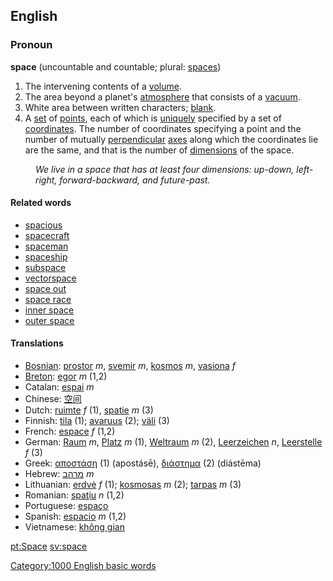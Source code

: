 ==English=={{Punctuation marks}}
=== Pronoun ===
'''space''' (uncountable and countable; plural: [[spaces]])

#The intervening contents of a [[volume]].
#The area beyond a planet's [[atmosphere]] that consists of a [[vacuum]].
#White area between written characters; [[blank]].
#A [[set]] of [[point]]s, each of which is [[unique]]ly specified by a set of [[coordinate]]s.  The number of coordinates specifying a point and the number of mutually [[perpendicular]] [[axis|axes]] along which the coordinates lie are the same, and that is the number of [[dimension]]s of the space.
:''We live in a space that has at least four dimensions: up-down, left-right, forward-backward, and future-past.''

==== Related words ====
*[[spacious]]
*[[spacecraft]]
*[[spaceman]]
*[[spaceship]]
*[[subspace]]
*[[vectorspace]]
*[[space out]]
*[[space race]]
*[[inner space]]
*[[outer space]]

==== Translations ====
*[[Bosnian]]: [[prostor]] ''m'', [[svemir]] ''m'', [[kosmos]] ''m'', [[vasiona]] ''f''
*[[Breton]]: [[egor]] ''m'' (1,2)
*Catalan: [[espai]] ''m''
*Chinese: [[空间]]
*Dutch: [[ruimte]] ''f'' (1), [[spatie]] ''m'' (3)
*Finnish: [[tila]] (1); [[avaruus]] (2); [[väli]] (3)
*French: [[espace]] ''f'' (1,2)
*German: [[Raum]] ''m'', [[Platz]] ''m'' (1), [[Weltraum]] ''m'' (2), [[Leerzeichen]] ''n'', [[Leerstelle]] ''f'' (3)
*Greek: [[αποστάση]] (1) (apostásē), [[διάστημα]] (2) (diástēma)
*Hebrew: [[מרהב]] ''m''
*Lithuanian: [[erdvė]] ''f'' (1); [[kosmosas]] ''m'' (2); [[tarpas]] ''m'' (3)
*Romanian: [[spaţiu]] ''n'' (1,2)
*Portuguese: [[espaço]]
*Spanish: [[espacio]] ''m'' (1,2)
*Vietnamese: [[không gian]]

[[pt:Space]]
[[sv:space]]
[[Category:1000 English basic words]]